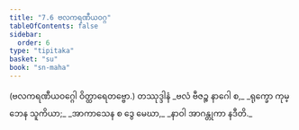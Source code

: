 ```yaml
---
title: "7.6 ဗလကရဏီယဝဂ္ဂ"
tableOfContents: false
sidebar:
  order: 6
type: "tipitaka"
basket: "su"
book: "sn-maha"
---
```



<DynamicBreadcrumb />

<Paragraph number="1535" type="center" book="sn-maha">
(ဗလကရဏီယဝဂ္ဂေါ ဝိတ္ထာရေတဗ္ဗော.)

</Paragraph>

<Paragraph number="1536" type="center" book="sn-maha">
တဿုဒ္ဒါနံ


</Paragraph>

<Paragraph number="1537" type="verses" book="sn-maha">
_ဗလံ ဗီဇဉ္စ နာဂေါ စ,_  
_ရုက္ခော ကုမ္ဘေန သူကိယာ;_  
_အာကာသေန စ ဒွေ မေဃာ,_  
_နာဝါ အာဂန္တုကာ နဒီတိ._
</Paragraph>